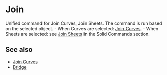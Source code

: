 
# Join

<Reference shortcut="J" command="Join" button="" />

Unified command for Join Curves, Join Sheets. The command is run based on the selected object.
    - When Curves are selected: [Join Curves](./join-curves).
    - When Sheets are selected: see [Join Sheets](../solid/join-sheets) in the Solid Commands section.

## See also
- [Join Curves](./join-curves)
- [Bridge](./bridge)




















